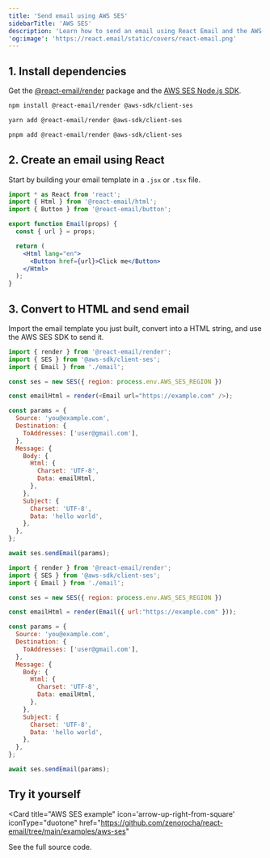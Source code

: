 ```yaml
---
title: 'Send email using AWS SES'
sidebarTitle: 'AWS SES'
description: 'Learn how to send an email using React Email and the AWS SES Node.js SDK.'
'og:image': 'https://react.email/static/covers/react-email.png'
---
```


## 1. Install dependencies

Get the [@react-email/render](https://www.npmjs.com/package/@react-email/render) package and the [AWS SES Node.js SDK](https://docs.aws.amazon.com/AWSJavaScriptSDK/v3/latest/clients/client-ses/).

<CodeGroup>

```sh npm
npm install @react-email/render @aws-sdk/client-ses
```

```sh yarn
yarn add @react-email/render @aws-sdk/client-ses
```

```sh pnpm
pnpm add @react-email/render @aws-sdk/client-ses
```

</CodeGroup>

## 2. Create an email using React

Start by building your email template in a `.jsx` or `.tsx` file.

```jsx email.jsx
import * as React from 'react';
import { Html } from '@react-email/html';
import { Button } from '@react-email/button';

export function Email(props) {
  const { url } = props;

  return (
    <Html lang="en">
      <Button href={url}>Click me</Button>
    </Html>
  );
}
```

## 3. Convert to HTML and send email

Import the email template you just built, convert into a HTML string, and use the AWS SES SDK to send it.

<CodeGroup>

```js React
import { render } from '@react-email/render';
import { SES } from '@aws-sdk/client-ses';
import { Email } from './email';

const ses = new SES({ region: process.env.AWS_SES_REGION })

const emailHtml = render(<Email url="https://example.com" />);

const params = {
  Source: 'you@example.com',
  Destination: {
    ToAddresses: ['user@gmail.com'],
  },
  Message: {
    Body: {
      Html: {
        Charset: 'UTF-8',
        Data: emailHtml,
      },
    },
    Subject: {
      Charset: 'UTF-8',
      Data: 'hello world',
    },
  },
};

await ses.sendEmail(params);
```

```js NodeJS
import { render } from '@react-email/render';
import { SES } from '@aws-sdk/client-ses';
import { Email } from './email';

const ses = new SES({ region: process.env.AWS_SES_REGION })

const emailHtml = render(Email({ url:"https://example.com" }));

const params = {
  Source: 'you@example.com',
  Destination: {
    ToAddresses: ['user@gmail.com'],
  },
  Message: {
    Body: {
      Html: {
        Charset: 'UTF-8',
        Data: emailHtml,
      },
    },
    Subject: {
      Charset: 'UTF-8',
      Data: 'hello world',
    },
  },
};

await ses.sendEmail(params);
```

</CodeGroup>

## Try it yourself

<Card
  title="AWS SES example"
  icon='arrow-up-right-from-square'
  iconType="duotone"
  href="https://github.com/zenorocha/react-email/tree/main/examples/aws-ses"
>
  See the full source code.
</Card>
